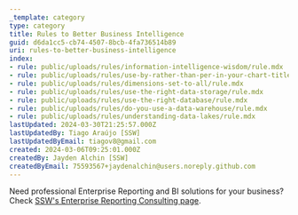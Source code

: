 ```yaml
---
_template: category
type: category
title: Rules to Better Business Intelligence
guid: d6da1cc5-cb74-4507-8bcb-4fa736514b89
uri: rules-to-better-business-intelligence
index:
- rule: public/uploads/rules/information-intelligence-wisdom/rule.mdx
- rule: public/uploads/rules/use-by-rather-than-per-in-your-chart-titles/rule.mdx
- rule: public/uploads/rules/dimensions-set-to-all/rule.mdx
- rule: public/uploads/rules/use-the-right-data-storage/rule.mdx
- rule: public/uploads/rules/use-the-right-database/rule.mdx
- rule: public/uploads/rules/do-you-use-a-data-warehouse/rule.mdx
- rule: public/uploads/rules/understanding-data-lakes/rule.mdx
lastUpdated: 2024-03-30T21:25:57.000Z
lastUpdatedBy: Tiago Araújo [SSW]
lastUpdatedByEmail: tiagov8@gmail.com
created: 2024-03-06T09:25:01.000Z
createdBy: Jayden Alchin [SSW]
createdByEmail: 75593567+jaydenalchin@users.noreply.github.com
---
```


Need professional Enterprise Reporting and BI solutions for your business? Check [SSW's Enterprise Reporting Consulting page](https://ssw.com.au/consulting/enterprise-reporting).

